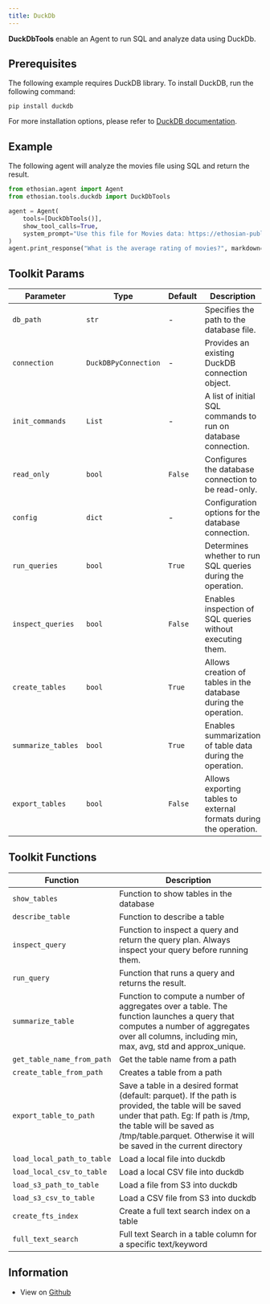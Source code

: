 ```yaml
---
title: DuckDb
---
```


**DuckDbTools** enable an Agent to run SQL and analyze data using DuckDb.

## Prerequisites

The following example requires DuckDB library. To install DuckDB, run the following command:

```shell
pip install duckdb
```

For more installation options, please refer to [DuckDB documentation](https://duckdb.org/docs/installation).

## Example

The following agent will analyze the movies file using SQL and return the result.

```python cookbook/tools/duckdb_tools.py
from ethosian.agent import Agent
from ethosian.tools.duckdb import DuckDbTools

agent = Agent(
    tools=[DuckDbTools()],
    show_tool_calls=True,
    system_prompt="Use this file for Movies data: https://ethosian-public.s3.amazonaws.com/demo_data/IMDB-Movie-Data.csv",
)
agent.print_response("What is the average rating of movies?", markdown=True, stream=False)
```

## Toolkit Params

| Parameter | Type | Default | Description |
|-----------|------|---------|-------------|
| `db_path` | `str` | - | Specifies the path to the database file. |
| `connection` | `DuckDBPyConnection` | - | Provides an existing DuckDB connection object. |
| `init_commands` | `List` | - | A list of initial SQL commands to run on database connection. |
| `read_only` | `bool` | `False` | Configures the database connection to be read-only. |
| `config` | `dict` | - | Configuration options for the database connection. |
| `run_queries` | `bool` | `True` | Determines whether to run SQL queries during the operation. |
| `inspect_queries` | `bool` | `False` | Enables inspection of SQL queries without executing them. |
| `create_tables` | `bool` | `True` | Allows creation of tables in the database during the operation. |
| `summarize_tables` | `bool` | `True` | Enables summarization of table data during the operation. |
| `export_tables` | `bool` | `False` | Allows exporting tables to external formats during the operation. |

## Toolkit Functions

| Function | Description |
|----------|-------------|
| `show_tables` | Function to show tables in the database |
| `describe_table` | Function to describe a table |
| `inspect_query` | Function to inspect a query and return the query plan. Always inspect your query before running them. |
| `run_query` | Function that runs a query and returns the result. |
| `summarize_table` | Function to compute a number of aggregates over a table. The function launches a query that computes a number of aggregates over all columns, including min, max, avg, std and approx_unique. |
| `get_table_name_from_path` | Get the table name from a path |
| `create_table_from_path` | Creates a table from a path |
| `export_table_to_path` | Save a table in a desired format (default: parquet). If the path is provided, the table will be saved under that path. Eg: If path is /tmp, the table will be saved as /tmp/table.parquet. Otherwise it will be saved in the current directory |
| `load_local_path_to_table` | Load a local file into duckdb |
| `load_local_csv_to_table` | Load a local CSV file into duckdb |
| `load_s3_path_to_table` | Load a file from S3 into duckdb |
| `load_s3_csv_to_table` | Load a CSV file from S3 into duckdb |
| `create_fts_index` | Create a full text search index on a table |
| `full_text_search` | Full text Search in a table column for a specific text/keyword |

## Information

- View on [Github](https://github.com/ethosianhq/ethosian/blob/main/ethosian/tools/duckdb.py)
